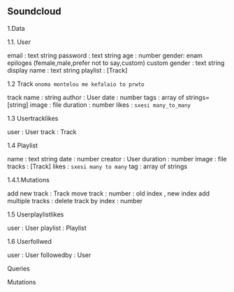 ## Soundcloud

1.Data

1.1. User

email : text string
password : text string
age : number
gender: enam  epiloges (female,male,prefer not to say,custom)
custom gender : text string
display name : text string
playlist : [Track]


1.2 Track `onoma montelou me kefalaio to prwto`

track name : string
author : User
date : number
tags : array of strings= [string]
image : file
duration : number
likes : `sxesi many_to_many`

1.3 Usertracklikes

user : User
track : Track

1.4 Playlist

name : text string
date : number
creator : User
duration : number
image : file
tracks : [Track]
likes : `sxesi many to many`
tag : array of strings


1.4.1.Mutations

add new track : Track
move track : number : old index , new index
add multiple tracks : 
delete track by index : number

1.5 Userplaylistlikes

user : User
playlist : Playlist


1.6 Userfollwed

user : User
followedby : User 



Queries

Mutations